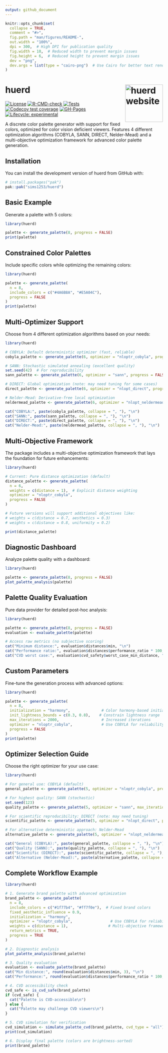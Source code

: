 ```yaml
---
output: github_document
---
```


<!-- README.md is generated from README.Rmd. Please edit that file -->

```r
knitr::opts_chunk$set(
  collapse = TRUE,
  comment = "#>",
  fig.path = "man/figures/README-",
  out.width = "100%",
  dpi = 300,  # High DPI for publication quality
  fig.width = 10,  # Reduced width to prevent margin issues
  fig.height = 6,  # Reduced height to prevent margin issues
  dev = "png",
  dev.args = list(type = "cairo-png")  # Use Cairo for better text rendering
)
```

# huerd <a href="https://sims1253.github.io/huerd/"><img src="man/figures/logo.png" align="right" height="120" alt="huerd website" /></a>

<!-- badges: start -->
[![License](https://img.shields.io/badge/License-MIT-blue.svg)](LICENSE)
[![R-CMD-check](https://github.com/sims1253/huerd/actions/workflows/R-CMD-check.yaml/badge.svg)](https://github.com/sims1253/huerd/actions/workflows/R-CMD-check.yaml)
[![Tests](https://github.com/sims1253/huerd/actions/workflows/test-coverage.yaml/badge.svg)](https://github.com/sims1253/huerd/actions/workflows/test-coverage.yaml)
[![Codecov test coverage](https://codecov.io/gh/sims1253/huerd/graph/badge.svg)](https://app.codecov.io/gh/sims1253/huerd)
[![GH-Pages](https://github.com/sims1253/huerd/actions/workflows/pkgdown.yaml/badge.svg)](https://github.com/sims1253/huerd/actions/workflows/pkgdown.yaml)
[![Lifecycle: experimental](https://img.shields.io/badge/lifecycle-experimental-orange.svg)](https://lifecycle.r-lib.org/articles/stages.html#experimental)
<!-- badges: end -->

A discrete color palette generator with support for fixed colors, optimized for color vision deficient viewers. Features 4 different optimization algorithms (COBYLA, SANN, DIRECT, Nelder-Mead) and a multi-objective optimization framework for advanced color palette generation.

## Installation

You can install the development version of huerd from GitHub with:

``` r
# install.packages("pak")
pak::pak("sims1253/huerd")
```
## Basic Example

Generate a palette with 5 colors:

```r
library(huerd)

palette <- generate_palette(8, progress = FALSE)
print(palette)
```

## Constrained Color Palettes

Include specific colors while optimizing the remaining colors:

```r
library(huerd)

palette <- generate_palette(
  n = 8,
  include_colors = c("#4A6B8A", "#E5A04C"),
  progress = FALSE
)
print(palette)

```

## Multi-Optimizer Support

Choose from 4 different optimization algorithms based on your needs:

```r
library(huerd)

# COBYLA: Default deterministic optimizer (fast, reliable)
cobyla_palette <- generate_palette(6, optimizer = "nloptr_cobyla", progress = FALSE)

# SANN: Stochastic simulated annealing (excellent quality)
set.seed(42)  # For reproducibility
sann_palette <- generate_palette(6, optimizer = "sann", progress = FALSE)

# DIRECT: Global optimization (note: may need tuning for some cases)
direct_palette <- generate_palette(6, optimizer = "nlopt_direct", progress = FALSE)

# Nelder-Mead: Derivative-free local optimization
neldermead_palette <- generate_palette(6, optimizer = "nlopt_neldermead", progress = FALSE)

cat("COBYLA:", paste(cobyla_palette, collapse = ", "), "\n")
cat("SANN:", paste(sann_palette, collapse = ", "), "\n")
cat("DIRECT:", paste(direct_palette, collapse = ", "), "\n")
cat("Nelder-Mead:", paste(neldermead_palette, collapse = ", "), "\n")
```

## Multi-Objective Framework

The package includes a multi-objective optimization framework that lays the foundation for future enhancements:

```r
library(huerd)

# Current: Pure distance optimization (default)
distance_palette <- generate_palette(
  n = 6,
  weights = c(distance = 1),  # Explicit distance weighting
  optimizer = "nloptr_cobyla",
  progress = FALSE
)

# Future versions will support additional objectives like:
# weights = c(distance = 0.7, aesthetics = 0.3)
# weights = c(distance = 0.8, uniformity = 0.2)

print(distance_palette)
```

## Diagnostic Dashboard

Analyze palette quality with a dashboard:

```r
library(huerd)

palette <- generate_palette(8, progress = FALSE)
plot_palette_analysis(palette)
```

## Palette Quality Evaluation

Pure data provider for detailed post-hoc analysis:

```r
library(huerd)

palette <- generate_palette(8, progress = FALSE)
evaluation <- evaluate_palette(palette)

# Access raw metrics (no subjective scoring)
cat("Minimum distance:", evaluation$distances$min, "\n")
cat("Performance ratio:", evaluation$distances$performance_ratio * 100, "%\n")
cat("CVD worst case:", evaluation$cvd_safety$worst_case_min_distance, "\n")
```

## Custom Parameters

Fine-tune the generation process with advanced options:

```r
library(huerd)

palette <- generate_palette(
  n = 8,
  initialization = "harmony",              # Color harmony-based initialization
  init_lightness_bounds = c(0.3, 0.8),    # Constrain lightness range
  max_iterations = 2000,                   # Increased iterations
  optimizer = "nloptr_cobyla",             # Use COBYLA for reliability
  progress = FALSE
)
print(palette)
```

## Optimizer Selection Guide

Choose the right optimizer for your use case:

```r
library(huerd)

# For general use: COBYLA (default)
general_palette <- generate_palette(5, optimizer = "nloptr_cobyla", progress = FALSE)

# For highest quality: SANN (stochastic)
set.seed(123)
quality_palette <- generate_palette(5, optimizer = "sann", max_iterations = 3000, progress = FALSE)

# For scientific reproducibility: DIRECT (note: may need tuning)
scientific_palette <- generate_palette(5, optimizer = "nlopt_direct", progress = FALSE)

# For alternative deterministic approach: Nelder-Mead
alternative_palette <- generate_palette(5, optimizer = "nlopt_neldermead", progress = FALSE)

cat("General (COBYLA):", paste(general_palette, collapse = ", "), "\n")
cat("Quality (SANN):", paste(quality_palette, collapse = ", "), "\n")
cat("Scientific (DIRECT):", paste(scientific_palette, collapse = ", "), "\n")
cat("Alternative (Nelder-Mead):", paste(alternative_palette, collapse = ", "), "\n")
```

## Complete Workflow Example

```r
library(huerd)

# 1. Generate brand palette with advanced optimization
brand_palette <- generate_palette(
  n = 8,
  include_colors = c("#1f77b4", "#ff7f0e"),  # Fixed brand colors
  fixed_aesthetic_influence = 0.9,
  initialization = "harmony",
  optimizer = "nloptr_cobyla",                 # Use COBYLA for reliability
  weights = c(distance = 1),                  # Multi-objective framework
  return_metrics = TRUE,
  progress = TRUE
)

# 2. Diagnostic analysis
plot_palette_analysis(brand_palette)

# 3. Quality evaluation
evaluation <- evaluate_palette(brand_palette)
cat("Min distance:", round(evaluation$distances$min, 3), "\n")
cat("Performance:", round(evaluation$distances$performance_ratio * 100, 1), "%\n")

# 4. CVD accessibility check
cvd_safe <- is_cvd_safe(brand_palette)
if (cvd_safe) {
  cat("Palette is CVD-accessible\n")
} else {
  cat("Palette may challenge CVD viewers\n")
}

# 5. CVD simulation for verification
cvd_simulation <- simulate_palette_cvd(brand_palette, cvd_type = "all")
print(cvd_simulation)

# 6. Display final palette (colors are brightness-sorted)
print(brand_palette)
```

